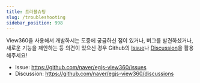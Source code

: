 ```yaml
---
title: 트러블슈팅
slug: /troubleshooting
sidebar_position: 998
---
```


View360을 사용해서 개발하시는 도중에 궁금하신 점이 있거나, 버그를 발견하셨거나, 새로운 기능을 제안하는 등 의견이 있으신 경우 Github의 [Issue](https://github.com/naver/egjs-view360/issues)나 [Discussion](https://github.com/naver/egjs-view360/discussions)을 활용해주세요!

- Issue: https://github.com/naver/egjs-view360/issues
- Discussion: https://github.com/naver/egjs-view360/discussions
